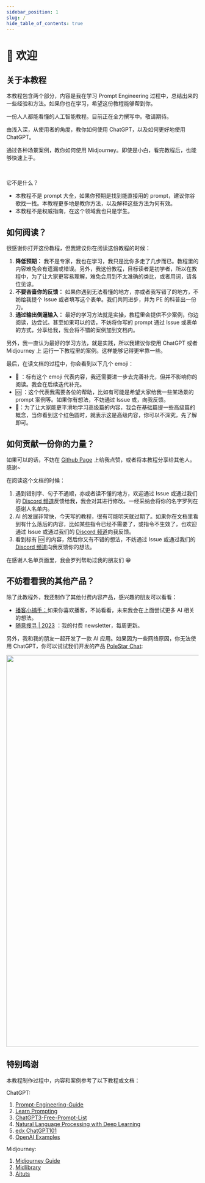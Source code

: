 ```yaml
---
sidebar_position: 1
slug: /
hide_table_of_contents: true
---
```


# 👋 欢迎


## 关于本教程

本教程包含两个部分，内容是我在学习 Prompt Engineering 过程中，总结出来的一些经验和方法。如果你也在学习，希望这份教程能够帮到你。

<DocsCards>
  <DocsCard
    header="深入浅出人工智能"
    href="ai-101"
    icon="/static/icons/polestarlogo.png"
  >
    <p>一份人人都能看懂的人工智能教程。目前正在全力撰写中。敬请期待。</p>
  </DocsCard>
  <DocsCard
    header="ChatGPT 教程"
    href="chatgpt-learning-path"
    icon="/static/icons/openai-fill.png"
  >
    <p>
      由浅入深，从使用者的角度，教你如何使用 ChatGPT，以及如何更好地使用
      ChatGPT。
    </p>
  </DocsCard>
  <DocsCard
    header="Midjourney 教程"
    href="midjourney-learning-path"
    icon="/static/icons/midjourneylogo.png"
  >
    <p>
      通过各种场景案例，教你如何使用
      Midjourney。即使是小白，看完教程后，也能够快速上手。
    </p>
  </DocsCard>
</DocsCards>

<br />

它不是什么？

- 本教程不是 prompt 大全，如果你预期是找到能直接用的 prompt，建议你谷歌找一找。本教程更多地是教你方法，以及解释这些方法为何有效。
- 本教程不是权威指南，在这个领域我也只是学生。

## 如何阅读？

很感谢你打开这份教程，但我建议你在阅读这份教程的时候：

1. **降低预期：** 我不是专家，我也在学习，我只是比你多走了几步而已。教程里的内容难免会有遗漏或错误。另外，我这份教程，目标读者是初学者，所以在教程中，为了让大家更容易理解，难免会用到不太准确的类比，或者用词，请各位见谅。
2. **不要吝啬你的反馈：** 如果你遇到无法看懂的地方，亦或者我写错了的地方，不妨给我提个 Issue 或者填写这个表单。我们共同进步，并为 PE 的科普出一份力。
3. **通过输出倒逼输入：** 最好的学习方法就是实操，教程里会提供不少案例，你边阅读，边尝试。甚至如果可以的话，不妨将你写的 prompt 通过 Issue 或表单的方式，分享给我，我会将不错的案例加到文档内。

另外，我一直认为最好的学习方法，就是实践，所以我建议你使用 ChatGPT 或者 Midjourney 上 运行一下教程里的案例。这样能够记得更牢靠一些。

最后，在读文档的过程中，你会看到以下几个 emoji：

- 🚧 ：标有这个 emoji 代表内容，我还需要进一步去完善补充，但并不影响你的阅读。我会在后续迭代补充。
- 🆘 ：这个代表我需要各位的帮助，比如有可能是希望大家给我一些某场景的 prompt 案例等。如果你有想法，不妨通过 Issue 或，向我反馈。
- 🔴：为了让大家能更平滑地学习高级篇的内容，我会在基础篇提一些高级篇的概念，当你看到这个红色圆时，就表示这是高级内容，你可以不深究，先了解即可。

## 如何贡献一份你的力量？

如果可以的话，不妨在 [Github Page](https://github.com/thinkingjimmy/Learning-Prompt) 上给我点赞，或者将本教程分享给其他人。感谢~

在阅读这个文档的时候：

1. 遇到错别字、句子不通顺，亦或者读不懂的地方，欢迎通过 Issue 或通过我们的 [Discord 频道](https://discord.gg/B7Z7wjuUPg)反馈给我，我会对其进行修改。一经采纳会将你的名字罗列在感谢人名单内。
2. AI 的发展非常快，今天写的教程，很有可能明天就过期了。如果你在文档里看到有什么落后的内容，比如某些指令已经不需要了，或指令不生效了，也欢迎通过 Issue 或通过我们的 [Discord 频道](https://discord.gg/B7Z7wjuUPg)向我反馈。
3. 看到标有 🆘 的内容，然后你又有不错的想法，不妨通过 Issue 或通过我们的 [Discord 频道](https://discord.gg/B7Z7wjuUPg)向我反馈你的想法。

在感谢人名单页面里，我会罗列帮助过我的朋友们 😁

## 不妨看看我的其他产品？

除了此教程外，我还制作了其他付费内容产品，感兴趣的朋友可以看看：

- [播客小捕手：](https://xiaobot.net/p/xiaobushous1?refer=599951e8-47eb-4898-aa3b-a7d0a1a06b0f)如果你喜欢播客，不妨看看，未来我会在上面尝试更多 AI 相关的想法。
- [随意搜寻 | 2023](https://xiaobot.net/p/suiyisouxun2023?refer=599951e8-47eb-4898-aa3b-a7d0a1a06b0f) ：我的付费 newsletter，每周更新。

另外，我和我的朋友一起开发了一款 AI 应用。如果因为一些网络原因，你无法使用 ChatGPT，你可以试试我们开发的产品 [PoleStar Chat](https://github.com/thinkingjimmy/PoleStarChat):

<img src={polestarbanner} width="1024" />

## 特别鸣谢

本教程制作过程中，内容和案例参考了以下教程或文档：

ChatGPT:

1. [Prompt-Engineering-Guide](https://github.com/dair-ai/Prompt-Engineering-Guide)
2. [Learn Prompting](https://learnprompting.org/)
3. [ChatGPT3-Free-Prompt-List](https://github.com/mattnigh/ChatGPT3-Free-Prompt-List)
4. [Natural Language Processing with Deep Learning](http://web.stanford.edu/class/cs224n/slides/cs224n-2023-lecture11-prompting-rlhf.pdf)
5. [edx ChatGPT101](https://www.edx.org/course/introduction-to-chatgpt)
6. [OpenAI Examples](https://platform.openai.com/examples)

Midjourney:

1. [Midjourney Guide](https://docs.midjourney.com)
2. [Midlibrary](https://www.midlibrary.io/)
3. [Aituts](https://aituts.com/)
